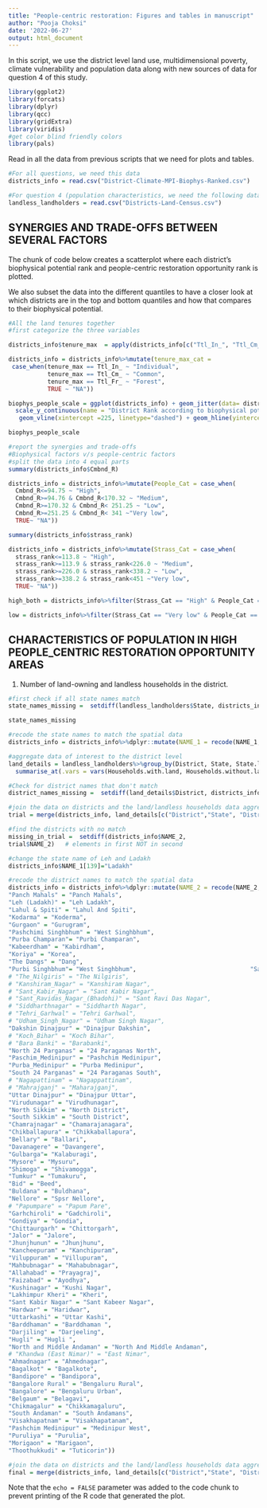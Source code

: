 ```yaml
---
title: "People-centric restoration: Figures and tables in manuscript"
author: "Pooja Choksi"
date: '2022-06-27'
output: html_document
---
```


In this script, we use the district level land use, multidimensional poverty, climate vulnerability and population data along with new sources of data for question 4 of this study.  


```r
library(ggplot2)
library(forcats)
library(dplyr)
library(qcc)
library(gridExtra)
library(viridis)
#get color blind friendly colors 
library(pals)

```


Read in all the data from previous scripts that we need for plots and tables.

```r

#For all questions, we need this data
districts_info = read.csv("District-Climate-MPI-Biophys-Ranked.csv")

#For question 4 (population characteristics, we need the following datasets)
landless_landholders = read.csv("Districts-Land-Census.csv")

```

## SYNERGIES AND TRADE-OFFS BETWEEN SEVERAL FACTORS

The chunk of code below creates a scatterplot where each district's biophysical potential rank and people-centric restoration opportunity rank is plotted. 

We also subset the data into the different quantiles to have a closer look at which districts are in the top and bottom quantiles and how that compares to their biophysical potential.

```r

#All the land tenures together
#first categorize the three variables

districts_info$tenure_max  = apply(districts_info[c("Ttl_In_", "Ttl_Cm_", "Ttl_Fr_")], 1, max)

districts_info = districts_info%>%mutate(tenure_max_cat = 
 case_when(tenure_max == Ttl_In_ ~ "Individual",
           tenure_max == Ttl_Cm_ ~ "Common",
           tenure_max == Ttl_Fr_ ~ "Forest", 
           TRUE ~ "NA"))

biophys_people_scale = ggplot(districts_info) + geom_jitter(data= districts_info, aes(x = strass_rank, y= Cmbnd_R, shape = tenure_max_cat, color = Vlnrb_I, size = MPI_Dst), alpha = 0.5)+ theme_bw()+scale_color_viridis(option = "D")+
  scale_y_continuous(name = "District Rank according to biophysical potential") + scale_x_continuous(name="District Rank according to people-centric variables")+ 
   geom_vline(xintercept =225, linetype="dashed") + geom_hline(yintercept = 170, linetype="dashed")

biophys_people_scale

#report the synergies and trade-offs
#Biophysical factors v/s people-centric factors 
#split the data into 4 equal parts 
summary(districts_info$Cmbnd_R)

districts_info = districts_info%>%mutate(People_Cat = case_when(
  Cmbnd_R<=94.75 ~ "High",
  Cmbnd_R>=94.76 & Cmbnd_R<170.32 ~ "Medium",
  Cmbnd_R>=170.32 & Cmbnd_R< 251.25 ~ "Low",
  Cmbnd_R>=251.25 & Cmbnd_R< 341 ~"Very low",
  TRUE~ "NA"))

summary(districts_info$strass_rank)

districts_info = districts_info%>%mutate(Strass_Cat = case_when(
  strass_rank<=113.8 ~ "High",
  strass_rank>=113.9 & strass_rank<226.0 ~ "Medium",
  strass_rank>=226.0 & strass_rank<338.2 ~ "Low",
  strass_rank>=338.2 & strass_rank<451 ~"Very low",
  TRUE~ "NA"))

high_both = districts_info%>%filter(Strass_Cat == "High" & People_Cat == "High")

low = districts_info%>%filter(Strass_Cat == "Very low" & People_Cat == "High")

```

## CHARACTERISTICS OF POPULATION IN HIGH PEOPLE_CENTRIC RESTORATION OPPORTUNITY AREAS

1. Number of land-owning and landless households in the district.

```r

#first check if all state names match 
state_names_missing =  setdiff(landless_landholders$State, districts_info$NAME_1)   # elements in first NOT in second

state_names_missing 

#recode the state names to match the spatial data 
districts_info = districts_info%>%dplyr::mutate(NAME_1 = recode(NAME_1, "Andaman and Nicobar" = "Andaman And Nicobar Islands", "Jammu and Kashmir" = "Jammu And Kashmir"))

#aggregate data of interest to the district level
land_details = landless_landholders%>%group_by(District, State, State.lgd.code, District.lgd.code)%>%
  summarise_at(.vars = vars(Households.with.land, Households.without.land,Households.having.kisan.credit.card), .funs = c(sum = "sum"))

#Check for district names that don't match
district_names_missing =  setdiff(land_details$District, districts_info$NAME_2)   # elements in first NOT in second

#join the data on districts and the land/landless households data aggregated to district level
trial = merge(districts_info, land_details[c("District","State", "District.lgd.code", "Households.with.land_sum", "Households.without.land_sum", "Households.having.kisan.credit.card_sum")], by.x = c("NAME_2", "NAME_1"), by.y= c("District", "State"))

#find the districts with no match 
missing_in_trial =  setdiff(districts_info$NAME_2,
trial$NAME_2)   # elements in first NOT in second

#change the state name of Leh and Ladakh
districts_info$NAME_1[139]="Ladakh"

#recode the district names to match the spatial data 
districts_info = districts_info%>%dplyr::mutate(NAME_2 = recode(NAME_2, 
"Panch Mahals" = "Panch Mahals",
"Leh (Ladakh)" = "Leh Ladakh", 
"Lahul & Spiti" = "Lahul And Spiti",
"Kodarma" = "Koderma",
"Gurgaon" = "Gurugram",
"Pashchimi Singhbhum" = "West Singhbhum",
"Purba Champaran"= "Purbi Champaran",
"Kabeerdham" = "Kabirdham",
"Koriya" = "Korea",
"The Dangs" = "Dang",
"Purbi Singhbhum"= "West Singhbhum",                                "Saraikela-kharsawan" = "Saraikela Kharsawan", 
# "The_Nilgiris" = "The Nilgiris", 
# "Kanshiram_Nagar" = "Kanshiram Nagar",
# "Sant_Kabir_Nagar" = "Sant Kabir Nagar",
# "Sant_Ravidas_Nagar_(Bhadohi)" = "Sant Ravi Das Nagar",
# "Siddharthnagar" = "Siddharth Nagar",
# "Tehri_Garhwal" = "Tehri Garhwal",
# "Udham_Singh_Nagar" = "Udham Singh Nagar",
"Dakshin Dinajpur" = "Dinajpur Dakshin", 
# "Koch_Bihar" = "Koch Bihar",
# "Bara Banki" = "Barabanki",
"North 24 Parganas" = "24 Paraganas North",
"Paschim_Medinipur" = "Pashchim Medinipur",
"Purba_Medinipur" = "Purba Medinipur", 
"South 24 Parganas" = "24 Paraganas South", 
# "Nagapattinam" = "Nagappattinam",
# "Mahrajganj" = "Maharajganj",
"Uttar Dinajpur" = "Dinajpur Uttar",
"Virudunagar" = "Virudhunagar",
"North Sikkim" = "North District",
"South Sikkim" = "South District",
"Chamrajnagar" = "Chamarajanagara",
"Chikballapura" = "Chikkaballapura",
"Bellary" = "Ballari",
"Davanagere" = "Davangere",
"Gulbarga"= "Kalaburagi",
"Mysore" = "Mysuru",
"Shimoga" = "Shivamogga",
"Tumkur" = "Tumakuru",
"Bid" = "Beed",
"Buldana" = "Buldhana",
"Nellore" = "Spsr Nellore",
# "Papumpare" = "Papum Pare",
"Garhchiroli" = "Gadchiroli",
"Gondiya" = "Gondia",
"Chittaurgarh" = "Chittorgarh",
"Jalor" = "Jalore",
"Jhunjhunun" = "Jhunjhunu",
"Kancheepuram" = "Kanchipuram",
"Viluppuram" = "Villupuram",
"Mahbubnagar" = "Mahabubnagar",
"Allahabad" = "Prayagraj",
"Faizabad" = "Ayodhya",
"Kushinagar" = "Kushi Nagar",
"Lakhimpur Kheri" = "Kheri",
"Sant Kabir Nagar" = "Sant Kabeer Nagar",
"Hardwar" = "Haridwar",
"Uttarkashi" = "Uttar Kashi",
"Barddhaman" = "Barddhaman ",
"Darjiling" = "Darjeeling",
"Hugli" = "Hugli ",
"North and Middle Andaman" = "North And Middle Andaman",
# "Khandwa (East Nimar)" = "East Nimar", 
"Ahmadnagar" = "Ahmednagar", 
"Bagalkot" = "Bagalkote", 
"Bandipore" = "Bandipora", 
"Bangalore Rural" = "Bengaluru Rural",
"Bangalore" = "Bengaluru Urban",
"Belgaum" = "Belagavi",
"Chikmagalur" = "Chikkamagaluru", 
"South Andaman" = "South Andamans", 
"Visakhapatnam" = "Visakhapatanam",
"Pashchim Medinipur" = "Medinipur West",
"Puruliya" = "Purulia",
"Morigaon" = "Marigaon", 
"Thoothukkudi" = "Tuticorin"))

#join the data on districts and the land/landless households data aggregated to district level
final = merge(districts_info, land_details[c("District","State", "District.lgd.code", "Households.with.land_sum", "Households.without.land_sum", "Households.having.kisan.credit.card_sum")], by.x = c("NAME_2", "NAME_1"), by.y= c("District", "State"))

```

Note that the `echo = FALSE` parameter was added to the code chunk to prevent printing of the R code that generated the plot.
